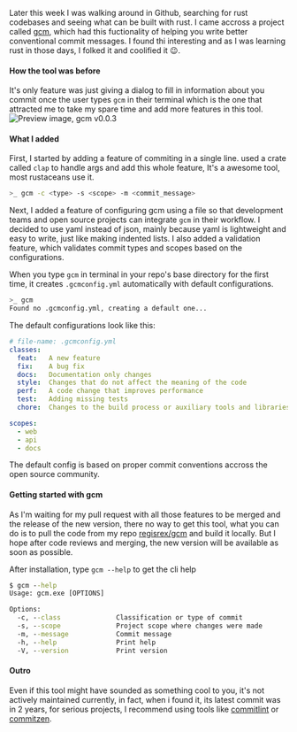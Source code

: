 
<BlogTitle releaseDate="11th October 2023" title="The new version and usage of gcm, a cli too to make conventional git commit messages" readTime="5 min"/>


Later this week I was walking around in Github, searching for rust codebases and seeing what can be built with rust.
I came accross a project called [gcm](https://github.com/veritem/gcm), which had this fuctionality of helping you write better conventional commit messages.
I found thi interesting and as I was learning rust in those days, I folked it and coolified it 😉.

#### How the tool was before
It's only feature was just giving a dialog to fill in information about you commit once the user types `gcm` in their terminal which is the one that attracted me to take my  spare time and add more features in this tool.
![Preview image, gcm v0.0.3](https://github.com/veritem/gcm/raw/main/assets/preview.png)
#### What I added 
First, I started by adding a feature of commiting in a single line. used a crate called `clap`  to  handle args and add this whole feature, It's a awesome tool, most rustaceans use it.
```bash 
>_ gcm -c <type> -s <scope> -m <commit_message>
```
Next, I added a feature of configuring gcm using a file so that development teams and open source  projects  can integrate `gcm` in their workflow.
I decided to use yaml instead of json, mainly because yaml is lightweight and easy to write, just like making indented lists.
I also added a validation feature, which validates commit types and scopes based on the configurations.

When you type `gcm` in terminal in your repo's base directory for the first time, it creates `.gcmconfig.yml` automatically with default  configurations.
```bash 
>_ gcm
Found no .gcmconfig.yml, creating a default one...
```
The default configurations look like this:
```yml
# file-name: .gcmconfig.yml 
classes:
  feat:   A new feature
  fix:    A bug fix
  docs:   Documentation only changes
  style:  Changes that do not affect the meaning of the code
  perf:   A code change that improves performance
  test:   Adding missing tests
  chore:  Changes to the build process or auxiliary tools and libraries

scopes:
  - web
  - api
  - docs
```
The default config is based on proper commit conventions accross the open source community.

#### Getting started with gcm

As I'm waiting for my pull request with all those features to be merged and the release of the new version, there no way to get this tool,
what you can do is to pull the code from my repo [regisrex/gcm](https://github.com/regisrex/gcm) and build it locally.
But I hope after code reviews and merging, the new version will be available as soon as possible.

After installation, type `gcm --help` to get the cli help
```cmd
$ gcm --help
Usage: gcm.exe [OPTIONS]

Options:
  -c, --class              Classification or type of commit
  -s, --scope              Project scope where changes were made
  -m, --message            Commit message
  -h, --help               Print help
  -V, --version            Print version

```

#### Outro
Even if this tool might have sounded as something cool to you, it's not actively maintained currently, in fact, when i found it, its latest commit was in 2 years, 
for serious projects, I recommend using tools like [commitlint](https://commitlint.js.org) or [commitzen](https://commitizen-tools.github.io/commitizen/).

